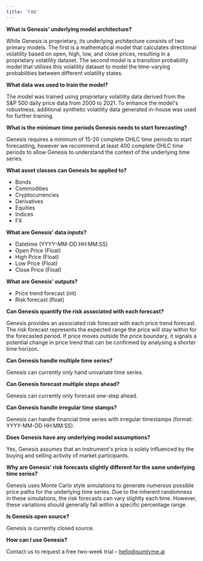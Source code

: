 ---
title: 'FAQ'
---

**What is Genesis’ underlying model architecture?**

While Genesis is proprietary, its underlying architecture consists of two primary models. The first is a mathematical model that calculates directional volatility based on open, high, low, and close prices, resulting in a proprietary volatility dataset. The second model is a transition probability model that utilises this volatility dataset to model the time-varying probabilities between different volatility states.

**What data was used to train the model?** 

The model was trained using proprietary volatility data derived from the S&P 500 daily price data from 2000 to 2021. To enhance the model's robustness, additional synthetic volatility data generated in-house was used for further training.

**What is the minimum time periods Genesis needs to start forecasting?**

Genesis requires a minimum of 15-20 complete OHLC time periods to start forecasting, however we recommend at least 400 complete OHLC time periods to allow Genesis to understand the context of the underlying time series. 

**What asset classes can Genesis be applied to?**

- Bonds 
- Commodities
- Cryptocurrencies 
- Derivatives
- Equities
- Indices 
- FX 

**What are Genesis’ data inputs?** 

- Datetime (YYYY-MM-DD HH:MM:SS)
- Open Price (Float)
- High Price (Float)
- Low Price (Float)
- Close Price (Float)

**What are Genesis’ outputs?**

- Price trend forecast (int)
- Risk forecast (float)

**Can Genesis quantify the risk associated with each forecast?**

Genesis provides an associated risk forecast with each price trend forecast. The risk forecast represents the expected range the price will stay within for the forecasted period. If price moves outside the price boundary, it signals a potential change in price trend that can be confirmed by analysing a shorter time horizon.

**Can Genesis handle multiple time series?** 

Genesis can currently only hand univariate time series. 

**Can Genesis forecast multiple steps ahead?**

Genesis can currently only forecast one-step ahead.

**Can Genesis handle irregular time stamps?**

Genesis can handle financial time series with irregular timestamps (format: YYYY-MM-DD HH:MM:SS).

**Does Genesis have any underlying model assumptions?**

Yes, Genesis assumes that an instrument's price is solely influenced by the buying and selling activity of market participants.

**Why are Genesis' risk forecasts slightly different for the same underlying time series?**

Genesis uses Monte Carlo style simulations to generate numerous possible price paths for the underlying time series. Due to the inherent randomness in these simulations, the risk forecasts can vary slightly each time. However, these variations should generally fall within a specific percentage range.

**Is Genesis open source?** 

Genesis is currently closed source. 

**How can I use Genesis?** 

Contact us to request a free two-week trial – hello@sumtyme.ai 
